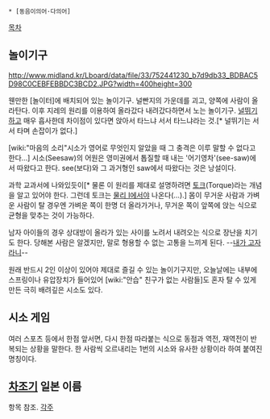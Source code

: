  * [동음이의어·다의어]

[[목차]]
== 놀이기구 ==
http://www.midland.kr/Lboard/data/file/33/752441230_b7d9db33_BDBAC5D98C0CEBFEBBDC3BCD2.JPG?width=400height=300

웬만한 [놀이터]에 배치되어 있는 놀이기구. 널빤지의 가운데를 괴고, 양쪽에 사람이 올라탄다. 이후 지레의 원리를 이용하여 올라갔다 내려갔다하면서 노는 놀이기구. [[널뛰기]]하고 매우 흡사한데 차이점이 있다면 앉아서 타느냐 서서 타느냐라는 것.[* 널뛰기는 서서 타며 손잡이가 없다.]

[wiki:"마음의 소리"시소가 영어로 무엇인지 알았을 때 그 충격은 이루 말할 수 없다고 한다...] 시소(Seesaw)의 어원은 영미권에서 톱질할 때 내는 '어기영차'(see-saw)에서 따왔다고 한다. see(보다)와 그 과거형인 saw에서 따왔다는 것은 낭설이다.

과학 교과서에 나와있듯이[* 물론 이 원리를 제대로 설명하려면 [[토크]](Torque)라는 개념을 알고 있어야 한다. 그런데 토크는 [[물리 Ⅰ]]에서야 나온다(...).] 몸이 무거운 사람과 가벼운 사람이 탈 경우엔 가벼운 쪽이 한명 더 올라가거나, 무거운 쪽이 앞쪽에 앉는 식으로 균형을 맞추는 것이 가능하다. 

남자 아이들의 경우 상대방이 올라가 있는 사이를 노려서 내려오는 식으로 장난을 치기도 한다. 당해본 사람은 알겠지만, 말로 형용할 수 없는 고통을 느끼게 된다. --[[내가 고자라니]]--

원래 반드시 2인 이상이 있어야 제대로 즐길 수 있는 놀이기구지만, 오늘날에는 내부에 스프링이나 유압장치가 들어있어 [wiki:"안습" 친구가 없는 사람들]도 혼자 탈 수 있게 만든 극히 배려깊은 시소도 있다.

== 시소 게임 ==
여러 스포츠 등에서 한점 앞서면, 다시 한점 따라붙는 식으로 동점과 역전, 재역전이 반복되는 상황을 말한다. 한 사람씩 오르내리는 1번의 시소와 유사한 상황이라 하여 붙여진 명칭이다.
== [[차조기]] 일본 이름 ==
항목 참조.
[[각주]]
